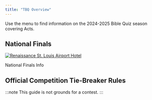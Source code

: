 ```yaml
---
title: "TBQ Overview"
---
```



Use the menu to find information on the 2024-2025 Bible Quiz season covering Acts.

## National Finals

[![Renaissance St. Louis Airport Hotel](/assets/2023/stl-hotel-promo.jpg)](/tbq/history/2025/nationals/)

<LinkButton href="/tbq/history/2025/nationals/">National Finals Info</LinkButton>

## Official Competition Tie-Breaker Rules

:::note
This guide is not grounds for a contest.
:::
